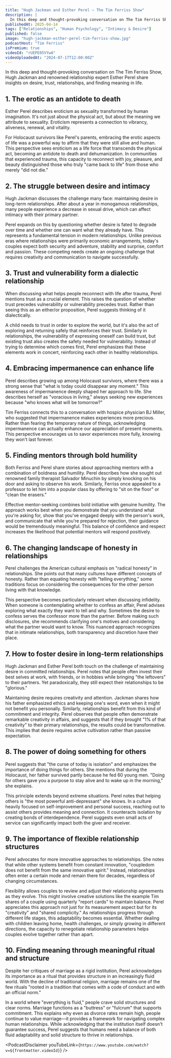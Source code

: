 ```yaml
---
title: "Hugh Jackman and Esther Perel — The Tim Ferriss Show"
description: |
  In this deep and thought-provoking conversation on The Tim Ferriss Show, Hugh Jackman and renowned relationship expert Esther Perel share insights on desire, trust, relationships, and finding meaning in life.
publishedAt: 2025-04-14
tags: ["Relationships", "Human Psychology", "Intimacy & Desire"]
published: false
image: "hugh-jackman-esther-perel-tim-ferriss-show.jpg"
podcastHost: "Tim Ferriss"
isPremium: true
videoId: "rUEPE05VYwA"
videoUploadedAt: "2024-07-17T12:00:00Z"
---
```



<PodcastSummaryPageLayout frontmatter={frontmatter}>

In this deep and thought-provoking conversation on The Tim Ferriss Show, Hugh Jackman and renowned relationship expert Esther Perel share insights on desire, trust, relationships, and finding meaning in life.

## 1. The erotic as an antidote to death

Esther Perel describes eroticism as sexuality transformed by human imagination. It's not just about the physical act, but about the meaning we attribute to sexuality. Eroticism represents a connection to vibrancy, aliveness, renewal, and vitality.

For Holocaust survivors like Perel's parents, embracing the erotic aspects of life was a powerful way to affirm that they were still alive and human. This perspective sees eroticism as a life force that transcends the physical act, becoming an antidote to death and dehumanization. In communities that experienced trauma, this capacity to reconnect with joy, pleasure, and beauty distinguished those who truly "came back to life" from those who merely "did not die."

## 2. The struggle between desire and intimacy

Hugh Jackman discusses the challenge many face: maintaining desire in long-term relationships. After about a year in monogamous relationships, many people experience a decrease in sexual drive, which can affect intimacy with their primary partner.

Perel expands on this by questioning whether desire is fated to degrade over time and whether one can want what they already have. This represents a fundamental tension in modern relationships. Unlike previous eras where relationships were primarily economic arrangements, today's couples expect both security and adventure, stability and surprise, comfort and passion. These competing needs create an ongoing challenge that requires creativity and communication to navigate successfully.

## 3. Trust and vulnerability form a dialectic relationship

When discussing what helps people reconnect with life after trauma, Perel mentions trust as a crucial element. This raises the question of whether trust precedes vulnerability or vulnerability precedes trust. Rather than seeing this as an either/or proposition, Perel suggests thinking of it dialectically.

A child needs to trust in order to explore the world, but it's also the act of exploring and returning safely that reinforces their trust. Similarly in relationships, the vulnerability of expressing oneself can build trust, but existing trust also creates the safety needed for vulnerability. Instead of trying to determine which comes first, Perel emphasizes that these elements work in concert, reinforcing each other in healthy relationships.

## 4. Embracing impermanence can enhance life

Perel describes growing up among Holocaust survivors, where there was a strong sense that "what is today could disappear any moment." This awareness of impermanence deeply shaped her approach to life. She describes herself as "voracious in living," always seeking new experiences because "who knows what will be tomorrow?"

Tim Ferriss connects this to a conversation with hospice physician BJ Miller, who suggested that impermanence makes experiences more precious. Rather than fearing the temporary nature of things, acknowledging impermanence can actually enhance our appreciation of present moments. This perspective encourages us to savor experiences more fully, knowing they won't last forever.

## 5. Finding mentors through bold humility

Both Ferriss and Perel share stories about approaching mentors with a combination of boldness and humility. Perel describes how she sought out renowned family therapist Salvador Minuchin by simply knocking on his door and asking to observe his work. Similarly, Ferriss once appealed to a professor to let him into a popular class by offering to "sit on the floor" or "clean the erasers."

Effective mentor-seeking combines bold initiative with genuine humility. The approach works best when you demonstrate that you understand what you're asking for, show that you've engaged deeply with the person's work, and communicate that while you're prepared for rejection, their guidance would be tremendously meaningful. This balance of confidence and respect increases the likelihood that potential mentors will respond positively.

## 6. The changing landscape of honesty in relationships

Perel challenges the American cultural emphasis on "radical honesty" in relationships. She points out that many cultures have different concepts of honesty. Rather than equating honesty with "telling everything," some traditions focus on considering the consequences for the other person living with that knowledge.

This perspective becomes particularly relevant when discussing infidelity. When someone is contemplating whether to confess an affair, Perel advises exploring what exactly they want to tell and why. Sometimes the desire to confess serves the confessor more than the partner. Before making such disclosures, she recommends clarifying one's motives and considering what the partner would want to know. This nuanced approach recognizes that in intimate relationships, both transparency and discretion have their place.

## 7. How to foster desire in long-term relationships

Hugh Jackman and Esther Perel both touch on the challenge of maintaining desire in committed relationships. Perel notes that people often invest their best selves at work, with friends, or in hobbies while bringing "the leftovers" to their partners. Yet paradoxically, they still expect their relationships to be "glorious."

Maintaining desire requires creativity and attention. Jackman shares how his father emphasized ethics and keeping one's word, even when it might not benefit you personally. Similarly, relationships benefit from this kind of commitment and integrity. Perel observes that people often demonstrate remarkable creativity in affairs, and suggests that if they brought "1% of that creativity" to their primary relationships, the results could be transformative. This implies that desire requires active cultivation rather than passive expectation.

## 8. The power of doing something for others

Perel suggests that "the curse of today is isolation" and emphasizes the importance of doing things for others. She mentions that during the Holocaust, her father survived partly because he fed 60 young men. "Doing for others gave you a purpose to stay alive and to wake up in the morning," she explains.

This principle extends beyond extreme situations. Perel notes that helping others is "the most powerful anti-depressant" she knows. In a culture heavily focused on self-improvement and personal success, reaching out to assist others provides meaning and connection. It counteracts isolation by creating bonds of interdependence. Perel suggests even small acts of service can significantly impact both the giver and receiver.

## 9. The importance of flexible relationship structures

Perel advocates for more innovative approaches to relationships. She notes that while other systems benefit from constant innovation, "coupledom does not benefit from the same innovative spirit." Instead, relationships often enter a certain mode and remain there for decades, regardless of changing circumstances.

Flexibility allows couples to review and adjust their relationship agreements as they evolve. This might involve creative solutions like the example Tim shares of a couple using quarterly "report cards" to maintain balance. Perel appreciates this approach not just for its measurement aspect but for its "creativity" and "shared complicity." As relationships progress through different life stages, this adaptability becomes essential. Whether dealing with children leaving home, health challenges, or simply growing in different directions, the capacity to renegotiate relationship parameters helps couples evolve together rather than apart.

## 10. Finding meaning through meaningful ritual and structure

Despite her critiques of marriage as a rigid institution, Perel acknowledges its importance as a ritual that provides structure in an increasingly fluid world. With the decline of traditional religion, marriage remains one of the few rituals "rooted in a tradition that comes with a code of conduct and with an official norm."

In a world where "everything is fluid," people crave solid structures and clear norms. Marriage functions as a "buttress" or "fulcrum" that supports commitment. This explains why even as divorce rates remain high, people continue to value marriage—it provides a framework for navigating complex human relationships. While acknowledging that the institution itself doesn't guarantee success, Perel suggests that humans need a balance of both fluid adaptability and solid structure to thrive in relationships.

<PodcastDisclaimer
  youTubeLink={`https://www.youtube.com/watch?v=${frontmatter.videoId}`}
/>

</PodcastSummaryPageLayout>
